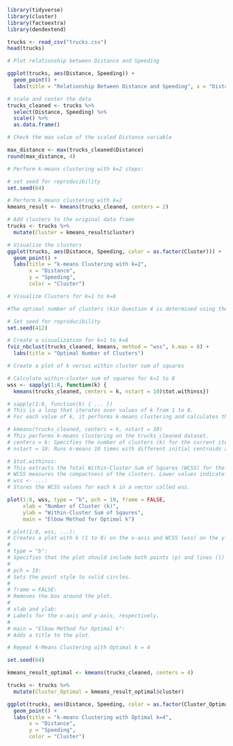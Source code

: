```{r}
library(tidyverse)
library(cluster)
library(factoextra)
library(dendextend)

trucks <- read_csv("trucks.csv")
head(trucks)
```

```{r}
# Plot relationship between Distance and Speeding

ggplot(trucks, aes(Distance, Speeding)) + 
  geom_point() +
  labs(title = "Relationship Between Distance and Speeding", x = "Distance", y = "Speeding")
```

```{r}
# scale and center the data
trucks_cleaned <- trucks %>%
  select(Distance, Speeding) %>%
  scale() %>%
  as.data.frame()

# Check the max value of the scaled Distance variable

max_distance <- max(trucks_cleaned$Distance)
round(max_distance, 4)
```

```{r}
# Perform k-means clustering with k=2 steps:

# set seed for reproducibility
set.seed(64)

# Perform k-means clustering with k=2
kmeans_result <- kmeans(trucks_cleaned, centers = 2)

# Add clusters to the original data frame
trucks <- trucks %>%
  mutate(Cluster = kmeans_result$cluster)

# Visualize the clusters
ggplot(trucks, aes(Distance, Speeding, color = as.factor(Cluster))) + 
  geom_point() +
  labs(title = "k-means Clustering with k=2",
       x = "Distance",
       y = "Speeding",
       color = "Cluster")
```

```{r}
# Visualize Clusters for k=1 to k=8

#The optimal number of clusters (kin Question 4 is determined using the Elbow Method. This method involves plotting the number of clusters (k) against the Within-Cluster Sum of Squares (WCSS) and looking for the "elbow point," where the rate of decrease in WCSS slows down significantly.

# Set seed for reproducibility
set.seed(412)

# Create a visualization for k=1 to k=8
fviz_nbclust(trucks_cleaned, kmeans, method = "wss", k.max = 8) +
  labs(title = "Optimal Number of Clusters")
```

```{r}
# Create a plot of k versus within cluster sum of squares

# Calculate within-cluster sum of squares for k=1 to 8
wss <- sapply(1:8, function(k) {
  kmeans(trucks_cleaned, centers = k, nstart = 10)$tot.withinss})

# sapply(1:8, function(k) { ... })
# This is a loop that iterates over values of k from 1 to 8.
# For each value of k, it performs k-means clustering and calculates the Within-Cluster Sum of Squares (WCSS).

# kmeans(trucks_cleaned, centers = k, nstart = 10)
# This performs k-means clustering on the trucks_cleaned dataset.
# centers = k: Specifies the number of clusters (k) for the current iteration.
# nstart = 10: Runs k-means 10 times with different initial centroids and selects the best result (to avoid local optima).

# $tot.withinss:
# This extracts the Total Within-Cluster Sum of Squares (WCSS) for the current clustering result.
# WCSS measures the compactness of the clusters. Lower values indicate tighter clusters.
# wss <- ...:
# Stores the WCSS values for each k in a vector called wss.

plot(1:8, wss, type = "b", pch = 19, frame = FALSE,
     xlab = "Number of Cluster (k)",
     ylab = "Within-Cluster Sum of Sqaures",
     main = "Elbow Method for Optimal k")

# plot(1:8, wss, ...):
# Creates a plot with k (1 to 8) on the x-axis and WCSS (wss) on the y-axis.
# 
# type = "b":
# Specifies that the plot should include both points (p) and lines (l) connecting them.
# 
# pch = 19:
# Sets the point style to solid circles.
# 
# frame = FALSE:
# Removes the box around the plot.
# 
# xlab and ylab:
# Labels for the x-axis and y-axis, respectively.
# 
# main = "Elbow Method for Optimal k":
# Adds a title to the plot.
```

```{r}
# Repeat k-Means Clustering with Optimal k = 4

set.seed(64)

kmeans_result_optimal <- kmeans(trucks_cleaned, centers = 4)

trucks <- trucks %>%
  mutate(Cluster_Optimal = kmeans_result_optimal$cluster)

ggplot(trucks, aes(Distance, Speeding, color = as.factor(Cluster_Optimal))) + 
  geom_point() +
  labs(title = "k-means Clustering with Optimal k=4",
       x = "Distance",
       y = "Speeding",
       color = "Cluster")
```


